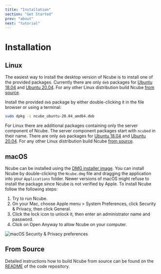 ```yaml
---
title: "Installation"
section: "Get Started"
prev: "about"
next: "tutorial"
---
```


# Installation

## Linux

The easiest way to install the desktop version of Ncube is to install one of the provided packages. Currently there are only `deb` packages for [Ubuntu 18.04](https://github.com/critocrito/ncube/releases/latest/download/ncube_ubuntu-18.04_amd64.deb) and [Ubuntu 20.04](https://github.com/critocrito/ncube/releases/latest/download/ncube_ubuntu-20.04_amd64.deb). For any other Linux distribution build Ncube [from source](#from-source).

Install the provided `deb` package by either double-clicking it in the file browser or using a terminal:

```sh
sudo dpkg -i ncube_ubuntu-20.04_amd64.deb
```

For Linux there are additional packages containing only the server component of Ncube. The server component packages start with `ncubed` in their name. There are only `deb` packages for [Ubuntu 18.04](https://github.com/critocrito/ncube/releases/latest/download/ncubed_ubuntu-18.04_amd64.deb) and [Ubuntu 20.04](https://github.com/critocrito/ncube/releases/latest/download/ncubed_ubuntu-20.04_amd64.deb). For any other Linux distribution build Ncube [from source](#from-source).

## macOS

Ncube can be installed using the [DMG installer image](https://github.com/critocrito/ncube/releases/latest/download/Ncube.dmg). You can install Ncube by double-clicking the `Ncube.dmg` file and dragging the application into your `Applications` folder. Newer versions of macOS might refuse to install the package since Ncube is not verified by Apple. To install Ncube follow the following steps:

1. Try to run Ncube.
2. On your Mac, choose Apple menu > System Preferences, click Security & Privacy, then click General.
3. Click the lock icon to unlock it, then enter an administrator name and password.
4. Click on Open Anyway to allow Ncube on your computer.

![macOS Security & Privacy preferences](ncube/screenshots/mac-preferences.webp)

## From Source

Detailed instructions how to build Ncube from source can be found on the [README](https://github.com/critocrito/ncube#from-source) of the code repository.
